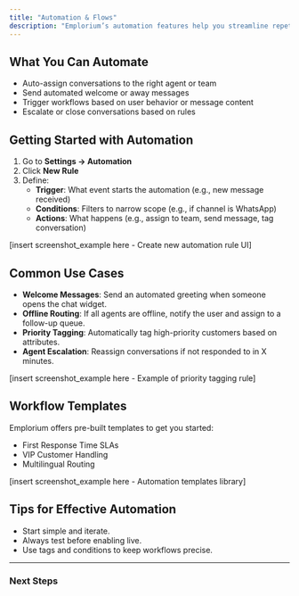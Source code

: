 ```yaml
---
title: "Automation & Flows"
description: "Emplorium’s automation features help you streamline repetitive tasks, improve response times, and deliver proactive support."
---
```


## What You Can Automate

- Auto-assign conversations to the right agent or team
- Send automated welcome or away messages
- Trigger workflows based on user behavior or message content
- Escalate or close conversations based on rules

## Getting Started with Automation

1. Go to **Settings → Automation**
2. Click **New Rule**
3. Define:
   - **Trigger**: What event starts the automation (e.g., new message received)
   - **Conditions**: Filters to narrow scope (e.g., if channel is WhatsApp)
   - **Actions**: What happens (e.g., assign to team, send message, tag conversation)

[insert screenshot_example here - Create new automation rule UI]

## Common Use Cases

- **Welcome Messages**: Send an automated greeting when someone opens the chat widget.
- **Offline Routing**: If all agents are offline, notify the user and assign to a follow-up queue.
- **Priority Tagging**: Automatically tag high-priority customers based on attributes.
- **Agent Escalation**: Reassign conversations if not responded to in X minutes.

[insert screenshot_example here - Example of priority tagging rule]

## Workflow Templates

Emplorium offers pre-built templates to get you started:

- First Response Time SLAs
- VIP Customer Handling
- Multilingual Routing

[insert screenshot_example here - Automation templates library]

## Tips for Effective Automation

- Start simple and iterate.
- Always test before enabling live.
- Use tags and conditions to keep workflows precise.

---

### Next Steps